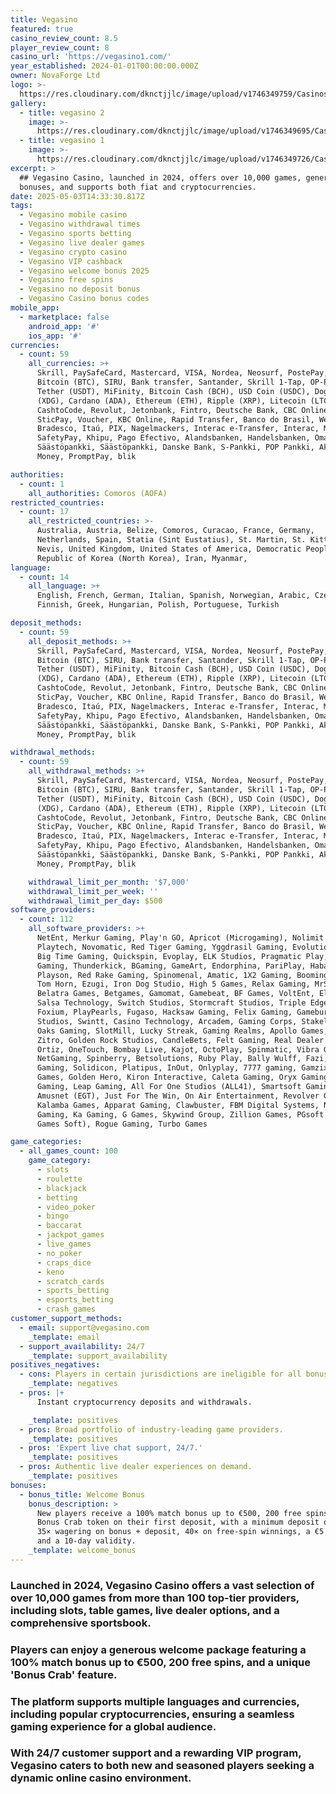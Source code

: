 ```yaml
---
title: Vegasino
featured: true
casino_review_count: 8.5
player_review_count: 8
casino_url: 'https://vegasino1.com/'
year_established: 2024-01-01T00:00:00.000Z
owner: NovaForge Ltd
logo: >-
  https://res.cloudinary.com/dknctjjlc/image/upload/v1746349759/Casinos/Vegasino/Screenshot_2025-05-04_at_12.09.06_dp0or5.png
gallery:
  - title: vegasino 2
    image: >-
      https://res.cloudinary.com/dknctjjlc/image/upload/v1746349695/Casinos/Vegasino/Screenshot_2025-05-04_at_12.07.39_y3xtdl.png
  - title: vegasino 1
    image: >-
      https://res.cloudinary.com/dknctjjlc/image/upload/v1746349726/Casinos/Vegasino/Screenshot_2025-05-04_at_12.07.51_ayhomj.png
excerpt: >
  ## Vegasino Casino, launched in 2024, offers over 10,000 games, generous
  bonuses, and supports both fiat and cryptocurrencies.
date: 2025-05-03T14:33:30.817Z
tags:
  - Vegasino mobile casino
  - Vegasino withdrawal times
  - Vegasino sports betting
  - Vegasino live dealer games
  - Vegasino crypto casino
  - Vegasino VIP cashback
  - Vegasino welcome bonus 2025
  - Vegasino free spins
  - Vegasino no deposit bonus
  - Vegasino Casino bonus codes
mobile_app:
  - marketplace: false
    android_app: '#'
    ios_app: '#'
currencies:
  - count: 59
    all_currencies: >+
      Skrill, PaySafeCard, Mastercard, VISA, Nordea, Neosurf, PostePay, Zimpler,
      Bitcoin (BTC), SIRU, Bank transfer, Santander, Skrill 1-Tap, OP-Pohjola,
      Tether (USDT), MiFinity, Bitcoin Cash (BCH), USD Coin (USDC), Dogecoin
      (XDG), Cardano (ADA), Ethereum (ETH), Ripple (XRP), Litecoin (LTC), UTORG,
      CashtoCode, Revolut, Jetonbank, Fintro, Deutsche Bank, CBC Online, Crelan,
      SticPay, Voucher, KBC Online, Rapid Transfer, Banco do Brasil, WebPay,
      Bradesco, Itaú, PIX, Nagelmackers, Interac e-Transfer, Interac, Mach,
      SafetyPay, Khipu, Pago Efectivo, Alandsbanken, Handelsbanken, Oma
      Säästöpankki, Säästöpankki, Danske Bank, S-Pankki, POP Pankki, Aktia, True
      Money, PromptPay, blik

authorities:
  - count: 1
    all_authorities: Comoros (AOFA)
restricted_countries:
  - count: 17
    all_restricted_countries: >-
      Australia, Austria, Belize, Comoros, Curacao, France, Germany,
      Netherlands, Spain, Statia (Sint Eustatius), St. Martin, St. Kitts &
      Nevis, United Kingdom, United States of America, Democratic People's
      Republic of Korea (North Korea), Iran, Myanmar,
language:
  - count: 14
    all_language: >+
      English, French, German, Italian, Spanish, Norwegian, Arabic, Czech,
      Finnish, Greek, Hungarian, Polish, Portuguese, Turkish

deposit_methods:
  - count: 59
    all_deposit_methods: >+
      Skrill, PaySafeCard, Mastercard, VISA, Nordea, Neosurf, PostePay, Zimpler,
      Bitcoin (BTC), SIRU, Bank transfer, Santander, Skrill 1-Tap, OP-Pohjola,
      Tether (USDT), MiFinity, Bitcoin Cash (BCH), USD Coin (USDC), Dogecoin
      (XDG), Cardano (ADA), Ethereum (ETH), Ripple (XRP), Litecoin (LTC), UTORG,
      CashtoCode, Revolut, Jetonbank, Fintro, Deutsche Bank, CBC Online, Crelan,
      SticPay, Voucher, KBC Online, Rapid Transfer, Banco do Brasil, WebPay,
      Bradesco, Itaú, PIX, Nagelmackers, Interac e-Transfer, Interac, Mach,
      SafetyPay, Khipu, Pago Efectivo, Alandsbanken, Handelsbanken, Oma
      Säästöpankki, Säästöpankki, Danske Bank, S-Pankki, POP Pankki, Aktia, True
      Money, PromptPay, blik

withdrawal_methods:
  - count: 59
    all_withdrawal_methods: >+
      Skrill, PaySafeCard, Mastercard, VISA, Nordea, Neosurf, PostePay, Zimpler,
      Bitcoin (BTC), SIRU, Bank transfer, Santander, Skrill 1-Tap, OP-Pohjola,
      Tether (USDT), MiFinity, Bitcoin Cash (BCH), USD Coin (USDC), Dogecoin
      (XDG), Cardano (ADA), Ethereum (ETH), Ripple (XRP), Litecoin (LTC), UTORG,
      CashtoCode, Revolut, Jetonbank, Fintro, Deutsche Bank, CBC Online, Crelan,
      SticPay, Voucher, KBC Online, Rapid Transfer, Banco do Brasil, WebPay,
      Bradesco, Itaú, PIX, Nagelmackers, Interac e-Transfer, Interac, Mach,
      SafetyPay, Khipu, Pago Efectivo, Alandsbanken, Handelsbanken, Oma
      Säästöpankki, Säästöpankki, Danske Bank, S-Pankki, POP Pankki, Aktia, True
      Money, PromptPay, blik

    withdrawal_limit_per_month: '$7,000'
    withdrawal_limit_per_week: ''
    withdrawal_limit_per_day: $500
software_providers:
  - count: 112
    all_software_providers: >+
      NetEnt, Merkur Gaming, Play'n GO, Apricot (Microgaming), Nolimit City,
      Playtech, Novomatic, Red Tiger Gaming, Yggdrasil Gaming, Evolution Gaming,
      Big Time Gaming, Quickspin, Evoplay, ELK Studios, Pragmatic Play, Betsoft
      Gaming, Thunderkick, BGaming, GameArt, Endorphina, PariPlay, Habanero,
      Playson, Red Rake Gaming, Spinomenal, Amatic, 1X2 Gaming, Booming Games,
      Tom Horn, Ezugi, Iron Dog Studio, High 5 Games, Relax Gaming, MrSlotty,
      Belatra Games, Betgames, Gamomat, Gamebeat, BF Games, VoltEnt, Ela Games,
      Salsa Technology, Switch Studios, Stormcraft Studios, Triple Edge Studios,
      Foxium, PlayPearls, Fugaso, Hacksaw Gaming, Felix Gaming, Gameburger
      Studios, Swintt, Casino Technology, Arcadem, Gaming Corps, Stakelogic, 3
      Oaks Gaming, SlotMill, Lucky Streak, Gaming Realms, Apollo Games, Spribe,
      Zitro, Golden Rock Studios, CandleBets, Felt Gaming, Real Dealer Studios,
      Ortiz, OneTouch, Bombay Live, Kajot, OctoPlay, Spinmatic, Vibra Gaming,
      NetGaming, Spinberry, Betsolutions, Ruby Play, Bally Wulff, Fazi, Amigo
      Gaming, Solidicon, Platipus, InOut, Onlyplay, 7777 gaming, Gamzix, Givme
      Games, Golden Hero, Kiron Interactive, Caleta Gaming, Oryx Gaming, Mascot
      Gaming, Leap Gaming, All For One Studios (ALL41), Smartsoft Gaming,
      Amusnet (EGT), Just For The Win, On Air Entertainment, Revolver Gaming,
      Kalamba Games, Apparat Gaming, Clawbuster, FBM Digital Systems, Nucleus
      Gaming, Ka Gaming, G Games, Skywind Group, Zillion Games, PGsoft (Pocket
      Games Soft), Rogue Gaming, Turbo Games

game_categories:
  - all_games_count: 100
    game_category:
      - slots
      - roulette
      - blackjack
      - betting
      - video_poker
      - bingo
      - baccarat
      - jackpot_games
      - live_games
      - no_poker
      - craps_dice
      - keno
      - scratch_cards
      - sports_betting
      - esports_betting
      - crash_games
customer_support_methods:
  - email: support@vegasino.com
    _template: email
  - support_availability: 24/7
    _template: support_availability
positives_negatives:
  - cons: Players in certain jurisdictions are ineligible for all bonus offers.
    _template: negatives
  - pros: |+
      Instant cryptocurrency deposits and withdrawals.

    _template: positives
  - pros: Broad portfolio of industry‑leading game providers.
    _template: positives
  - pros: 'Expert live chat support, 24/7.'
    _template: positives
  - pros: Authentic live dealer experiences on demand.
    _template: positives
bonuses:
  - bonus_title: Welcome Bonus
    bonus_description: >
      New players receive a 100% match bonus up to €500, 200 free spins, and 1
      Bonus Crab token on their first deposit, with a minimum deposit of €20,
      35× wagering on bonus + deposit, 40× on free‑spin winnings, a €5 max bet,
      and a 10‑day validity.
    _template: welcome_bonus
---
```


### Launched in 2024, Vegasino Casino offers a vast selection of over 10,000 games from more than 100 top-tier providers, including slots, table games, live dealer options, and a comprehensive sportsbook. 

### Players can enjoy a generous welcome package featuring a 100% match bonus up to €500, 200 free spins, and a unique 'Bonus Crab' feature. 

### The platform supports multiple languages and currencies, including popular cryptocurrencies, ensuring a seamless gaming experience for a global audience. 

### With 24/7 customer support and a rewarding VIP program, Vegasino caters to both new and seasoned players seeking a dynamic online casino environment.
